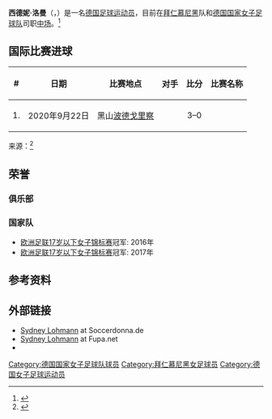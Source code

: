 {{Expand language|1=de|time=2021-02-09T08:37:09+00:00}}
{{Infobox football biography|name=西德妮·洛曼|nationalyears4=2018–2019|nationalyears2=2015–2016|nationalteam2={{link-de|德国16岁以下国家女子足球队|Deutsche Fußballnationalmannschaft (U-16-Juniorinnen)|德国U16}}|nationalcaps2=7|nationalgoals2=0|nationalyears3=2016–2017|nationalteam3={{link-de|德国17岁以下国家女子足球队|Deutsche Fußballnationalmannschaft (U-17-Juniorinnen)|德国U17}}|nationalcaps3=16|nationalgoals3=1|nationalteam4={{link-de|德国19岁以下国家女子足球队|Deutsche Fußballnationalmannschaft (U-19-Juniorinnen)|德国U19}}|nationalcaps1=6|nationalcaps4=10|nationalgoals4=1|pcupdate=2020-12-20|ntupdate=2020-12-1|fullname={{lang|de|Sydney Lohmann}}|nationalcaps5=5|nationalgoals5=1|nationalteam5=[[德国国家女子足球队|德国]]|nationalgoals1=4|nationalteam1={{link-de|德国15岁以下国家女子足球队|Deutsche Fußballnationalmannschaft (U-15-Juniorinnen)|德国U15}}|image=Sydney Lohmann.jpg|youthyears2=2016-2017|birth_date={{birth date and age|2000|6|19|df=y}}|birth_place={{德国}} [[皮尔根|皮尔根]]|height=1.73 m|currentclub=[[拜仁慕尼黑_(女子足球)|拜仁慕尼黑]]|clubnumber=12|position=[[中场|中场]]|youthyears1={{0|0000}}–2016|youthclubs1={{link-de|菲斯滕费尔德布鲁克体育俱乐部|SC Fürstenfeldbruck|菲斯滕费尔德布鲁克}}|youthclubs2={{link-de|拜仁慕尼黑二队|FC Bayern München II|拜仁慕尼黑二队}}|nationalyears1=2014–2015|years1=2016–2017|clubs1={{link-de|拜仁慕尼黑二队|FC Bayern München II|拜仁慕尼黑二队}}|years2=2017–|caps1=14|goals1=3|clubs2=[[拜仁慕尼黑_(女子足球)|拜仁慕尼黑]]|caps2=63|goals2=16|nationalyears5=2018–}}

'''西德妮·洛曼'''（{{lang-de|Sydney Lohmann}}，{{bd|2000年|6月19日}}）是一名[[德国|德国]][[足球|足球运动员]]，目前在[[拜仁慕尼黑_(女子)|拜仁慕尼黑]]队和[[德国国家女子足球队|德国国家女子足球队]]司职[[中场|中场]]。<ref name="dfb">{{Cite web|title=Sydney Lohmann|url=https://datencenter.dfb.de/profil/sydney-lohmann|publisher=DFB.de|language=de|access-date=2021-01-13|archive-date=2017-12-31|archive-url=https://web.archive.org/web/20171231103923/https://datencenter.dfb.de/profil/sydney-lohmann|dead-url=no}}</ref>

==国际比赛进球==
{| class="wikitable"
|-
! # !! 日期 !! 比赛地点 !! 对手 !! 比分 !! 比赛名称
|-
|align=center| 1. || 2020年9月22日 || 黑山[[波德戈里察|波德戈里察]] || {{fbw|MNE}} ||align=center| 3–0 || {{tsl|en|UEFA Women's Euro 2021 qualifying Group I|2022年欧洲女子足球锦标赛预选赛I组|2022年欧洲女子足球锦标赛预选赛}}
|}
来源：<ref>{{cite web|url=https://www.dfb.de/datencenter/personen/sydney-lohmann/spielerin|title=Players Info Lohmann|accessdate=22 September 2020|publisher=DFB|archive-date=2017-12-31|archive-url=https://web.archive.org/web/20171231103923/https://datencenter.dfb.de/profil/sydney-lohmann|dead-url=no}}</ref>
== 荣誉 ==

=== 俱乐部 ===

=== 国家队 ===

* [[歐洲女子U-17足球錦標賽|欧洲足联17岁以下女子锦标赛]]冠军: 2016年
* [[歐洲女子U-17足球錦標賽|欧洲足联17岁以下女子锦标赛]]冠军: 2017年

== 参考资料 ==
{{Reflist}}

== 外部链接 ==
*[http://www.soccerdonna.de/de/sydney-lohmann/profil/spieler_21821.html Sydney Lohmann] {{Wayback|url=http://www.soccerdonna.de/de/sydney-lohmann/profil/spieler_21821.html |date=20210226092539 }} at Soccerdonna.de
*[https://www.fupa.net/spieler/sydney-lohmann-942642.html Sydney Lohmann] {{Wayback|url=https://www.fupa.net/spieler/sydney-lohmann-942642.html |date=20170320144708 }} at Fupa.net
*{{DFB|350838<!-- sydney-lohmann -->}}

[[Category:德国国家女子足球队球员|Category:德国国家女子足球队球员]]
[[Category:拜仁慕尼黑女足球员|Category:拜仁慕尼黑女足球员]]
[[Category:德国女子足球运动员|Category:德国女子足球运动员]]